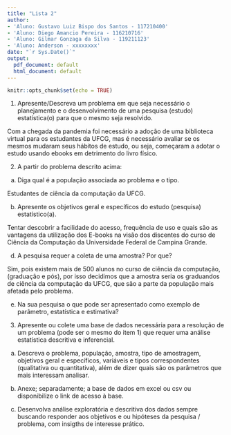 ```yaml
---
title: "Lista 2"
author:
- 'Aluno: Gustavo Luiz Bispo dos Santos - 117210400'
- 'Aluno: Diego Amancio Pereira - 116210716'
- 'Aluno: Gilmar Gonzaga da Silva - 119211123'
- 'Aluno: Anderson - xxxxxxxx'
date: "`r Sys.Date()`"
output: 
  pdf_document: default
  html_document: default
---
```


```r
knitr::opts_chunk$set(echo = TRUE)
```

############################
1) Apresente/Descreva um problema em que seja necessário o planejamento e o desenvolvimento de uma pesquisa (estudo) estatística(o) para que o mesmo seja resolvido.

  Com a chegada da pandemia foi necessário a adoção de uma biblioteca virtual para os estudantes da UFCG, mas é necessário avaliar se os mesmos mudaram seus hábitos de estudo, ou seja, começaram a adotar o estudo usando ebooks em detrimento do livro físico.

2) A partir do problema descrito acima:
a) Diga qual é a população associada ao problema e o tipo.

 Estudantes de ciência da computação da UFCG.
 
b) Apresente os objetivos geral e específicos do estudo (pesquisa) estatístico(a).

  Tentar descobrir a facilidade do acesso, frequência de uso e quais são as vantagens da utilização dos E-books na visão dos discentes do curso de Ciência da Computação da Universidade Federal de Campina Grande.

d) A pesquisa requer a coleta de uma amostra? Por que?

Sim, pois existem mais de 500 alunos no curso de ciência da computação, (graduação e pós), por isso decidimos que a amostra seria os graduandos de ciência da computação da UFCG, que são a parte da população mais afetada pelo problema.

e) Na sua pesquisa o que pode ser apresentado como exemplo de parâmetro, estatística e
estimativa?

3) Apresente ou colete uma base de dados necessária para a resolução de um problema (pode ser o mesmo do item 1) que requer uma análise estatística descritiva e inferencial.

a) Descreva o problema, população, amostra, tipo de amostragem, objetivos geral e específicos, variáveis e tipos correspondentes (qualitativa ou quantitativa), além de dizer quais são os parâmetros que mais interessam analisar.

b) Anexe; separadamente; a base de dados em excel ou csv ou disponibilize o link de
acesso à base.

c) Desenvolva análise exploratória e descritiva dos dados sempre buscando responder aos
objetivos e ou hipóteses da pesquisa / problema, com insigths de interesse prático.

